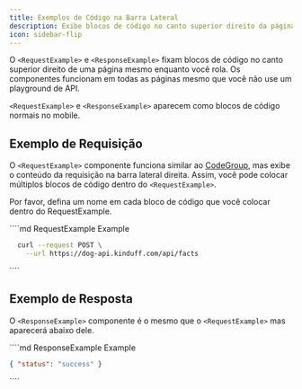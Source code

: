 ```yaml
---
title: Exemplos de Código na Barra Lateral
description: Exibe blocos de código no canto superior direito da página em dispositivos desktop
icon: sidebar-flip
---
```


O `<RequestExample>` e `<ResponseExample>` fixam blocos de código no canto superior direito de uma página mesmo enquanto você rola. Os componentes funcionam em todas as páginas mesmo que você não use um playground de API.

`<RequestExample>` e `<ResponseExample>` aparecem como blocos de código normais no mobile.

## Exemplo de Requisição

O `<RequestExample>` componente funciona similar ao [CodeGroup](/content/components/code-groups), mas exibe o conteúdo da requisição na barra lateral direita. Assim, você pode colocar múltiplos blocos de código dentro do `<RequestExample>`.

Por favor, defina um nome em cada bloco de código que você colocar dentro do RequestExample.

<RequestExample>
  ````md RequestExample Example
  <RequestExample>

  ```bash Request
    curl --request POST \
      --url https://dog-api.kinduff.com/api/facts
  ```

  </RequestExample>
  ````
</RequestExample>

## Exemplo de Resposta

O `<ResponseExample>` componente é o mesmo que o `<RequestExample>` mas aparecerá abaixo dele.

<ResponseExample>
  ````md ResponseExample Example
  <ResponseExample>

  ```json Response
  { "status": "success" }
  ```

  </ResponseExample>
  ````
</ResponseExample>
